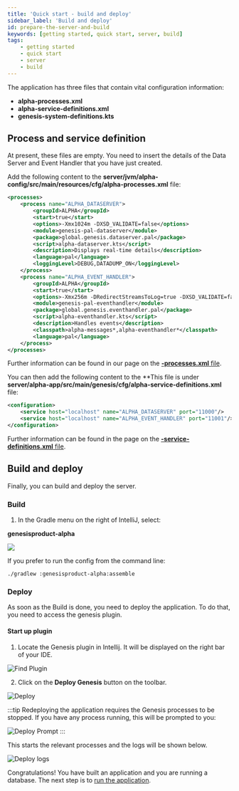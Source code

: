 ```yaml
---
title: 'Quick start - build and deploy'
sidebar_label: 'Build and deploy'
id: prepare-the-server-and-build
keywords: [getting started, quick start, server, build]
tags:
    - getting started
    - quick start
    - server
    - build
---
```


The application has three files that contain vital configuration information:

- **alpha-processes.xml**
- **alpha-service-definitions.xml**
- **genesis-system-definitions.kts**

## Process and service definition

At present, these files are empty. You need to insert the details of the Data Server and Event Handler that you have just created.

Add the following content to the **server/jvm/alpha-config/src/main/resources/cfg/alpha-processes.xml** file:


```xml title='alpha-processes.xml'
<processes>
    <process name="ALPHA_DATASERVER">
        <groupId>ALPHA</groupId>
        <start>true</start>
        <options>-Xmx1024m -DXSD_VALIDATE=false</options>
        <module>genesis-pal-dataserver</module>
        <package>global.genesis.dataserver.pal</package>
        <script>alpha-dataserver.kts</script>
        <description>Displays real-time details</description>
        <language>pal</language>
        <loggingLevel>DEBUG,DATADUMP_ON</loggingLevel>
    </process>
    <process name="ALPHA_EVENT_HANDLER">
        <groupId>ALPHA</groupId>
        <start>true</start>
        <options>-Xmx256m -DRedirectStreamsToLog=true -DXSD_VALIDATE=false</options>
        <module>genesis-pal-eventhandler</module>
        <package>global.genesis.eventhandler.pal</package>
        <script>alpha-eventhandler.kts</script>
        <description>Handles events</description>
        <classpath>alpha-messages*,alpha-eventhandler*</classpath>
        <language>pal</language>
    </process>
</processes>
```

Further information can be found in our page on the [**-processes.xml** file](../../../server/configuring-runtime/processes/).

You can then add the following content to the **This file is under **server/alpha-app/src/main/genesis/cfg/alpha-service-definitions.xml** file:

```xml title="alpha-service-definitions.xml"
<configuration>
    <service host="localhost" name="ALPHA_DATASERVER" port="11000"/>
    <service host="localhost" name="ALPHA_EVENT_HANDLER" port="11001"/>
</configuration>
```

Further information can be found in the page on the [**-service-definitions.xml** file](../../../server/configuring-runtime/service-definitions/).

## Build and deploy

Finally, you can build and deploy the server.

### Build

1. In the Gradle menu on the right of IntelliJ, select:

**genesisproduct-alpha**

![](/img/assemble-server.png)

If you prefer to run the config from the command line: 

```shell title='Running assemble from the command line'
./gradlew :genesisproduct-alpha:assemble
```

### Deploy

As soon as the Build is done, you need to deploy the application. To do that, you need to access the genesis plugin.

<h4>Start up plugin</h4>

1. Locate the Genesis plugin in Intellij. It will be displayed on the right bar of your IDE.

![Find Plugin](/img/find_plugin.png)

2. Click on the **Deploy Genesis** button on the toolbar.

![Deploy](/img/intellij-deploy1.png)

:::tip
Redeploying the application requires the Genesis processes to be stopped. If you have any process running, this will be prompted to you:

![Deploy Prompt](/img/intellij-deploy2.png)
:::

This starts the relevant processes and the logs will be shown below.

![Deploy logs](/img/intellij-deploy3.png)

Congratulations! You have built an application and you are running a database. The next step is to [run the application](../run-the-application-docker/).